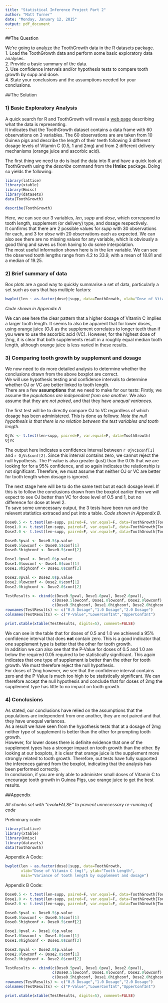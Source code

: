 ```yaml
---
title: "Statistical Inference Project Part 2"
author: "Matt Turner"
date: "Monday, January 12, 2015"
output: pdf_document
---
```


##The Question

We're going to analyze the ToothGrowth data in the R datasets package.     
1. Load the ToothGrowth data and perform some basic exploratory data analyses.   
2. Provide a basic summary of the data.  
3. Use confidence intervals and/or hypothesis tests to compare tooth growth by supp and dose.  
4. State your conclusions and the assumptions needed for your conclusions.  


##The Solution

### 1) Basic Exploratory Analysis  
  
A quick search for R and ToothGrowth will reveal a [web page](https://stat.ethz.ch/R-manual/R-devel/library/datasets/html/ToothGrowth.html) describing what the data is representing.  
It indicates that the ToothGrowth dataset contains a data frame with 60 observations on 3 variables. The 60 observations are are taken from 10 Guinea pigs and describe the length of their teeth following 3 different dosage levels of Vitamin C (0.5, 1 and 2mg) and from 2 different delivery mechanisms (orange juice and ascorbic acid).

The first thing we need to do is load the data into R and have a quick look at ToothGrowth using the *describe* command from the **Hmisc** package. Doing so yields the following:

```r
library(lattice)
library(xtable)
library(Hmisc)
library(datasets)
data(ToothGrowth)
```

```r
describe(ToothGrowth)
```

Here, we can see our 3 variables, *len*, *supp* and *dose*, which correspond to tooth length, supplement (or delivery) type, and dosage respectively.   
It confirms that there are 2 possible values for *supp* with 30 observations for each, and 3 for *dose* with 20 observations each as expected. We can also see there are no missing values for any variable, which is obviously a good thing and saves us from having to do some interpolation.  
The most useful information shown here is in the *len* variable. We can see the observed tooth lengths range from 4.2 to 33.9, with a mean of 18.81 and a median of 19.25.

### 2) Brief summary of data  
Box plots are a good way to quickly summarise a set of data, particularly a set such as ours that has multiple factors:

```r
bwplot(len ~ as.factor(dose)|supp, data=ToothGrowth, xlab="Dose of Vitamin C (mg)", ylab="Tooth Length", main="Variance of tooth length by supplement and dosage")
```
*Code shown in Appendix A*

We can see here the clear pattern that a higher dosage of Vitamin C implies a larger tooth length. It seems to also be apparent that for lower doses, using orange juice (OJ) as the supplement correlates to longer teeth than if you were to use the ascorbic acid (VC). However, for the highest dose of 2mg, it is clear that both supplements result in a roughly equal median tooth length, although orange juice is less varied in these results.

### 3) Comparing tooth growth by supplement and dosage

We now need to do more detailed analysis to determine whether the conclusions drawn from the above boxplot are correct.  
We will use hypothesis testing and confidence intervals to determine whether OJ or VC are better linked to tooth length.  
There are a few **assumptions** that we need to make for our tests:
Firstly, we assume the *populations are independent from one another*. We also assume that they are *not paired*, and that they have *unequal variances*.  

The first test will be to directly compare OJ to VC regardless of which dosage has been administered. This is done as follows:
*Note the null hypothesis is that there is no relation between the test variables and tooth length*.

```r
OjVc <- t.test(len~supp, paired=F, var.equal=F, data=ToothGrowth)
OjVc
```

The output here indicates a confidence interval between `r OjVc$conf[1]` and `r OjVc$conf[2]`. Since this interval contains zero, we cannot reject the null hypothesis. The P-value is also greater (just) than the 0.05 that we are looking for for a 95% confidence, and so again indicates the relationship is not significant. Therefore, we must assume that neither OJ or VC are better for tooth length when dosage is ignored.  

The next stage here will be to do the same test but at each dosage level. If this is to follow the conclusions drawn from the boxplot earlier then we will expect to see OJ better than VC for dose level of 0.5 and 1, but no difference for dose at level 2.  
To save some unnecessary output, the 3 tests have been run and the relevent statistics extraced and put into a table. *Code shown in Appendix B.*

```r
Dose0.5 <- t.test(len~supp, paired=F, var.equal=F, data=ToothGrowth[ToothGrowth$dose==0.5,])
Dose1.0 <- t.test(len~supp, paired=F, var.equal=F, data=ToothGrowth[ToothGrowth$dose==1.0,])
Dose2.0 <- t.test(len~supp, paired=F, var.equal=F, data=ToothGrowth[ToothGrowth$dose==2.0,])

Dose0.5pval <- Dose0.5$p.value
Dose0.5lowconf <- Dose0.5$conf[1]
Dose0.5highconf <- Dose0.5$conf[2]

Dose1.0pval <- Dose1.0$p.value
Dose1.0lowconf <- Dose1.0$conf[1]
Dose1.0highconf <- Dose1.0$conf[2]

Dose2.0pval <- Dose2.0$p.value
Dose2.0lowconf <- Dose2.0$conf[1]
Dose2.0highconf <- Dose2.0$conf[2]

TestResults <- cbind(c(Dose0.5pval, Dose1.0pval, Dose2.0pval), 
                     c(Dose0.5lowconf, Dose1.0lowconf, Dose2.0lowconf), 
                     c(Dose0.5highconf, Dose1.0highconf, Dose2.0highconf))
rownames(TestResults) <- c("0.5 Dosage","1.0 Dosage","2.0 Dosage")
colnames(TestResults) <- c("P-Value","LowerConfInt","UpperConfInt")

print.xtable(xtable(TestResults, digits=5), comment=FALSE)
```

We can see in the table that for doses of 0.5 and 1.0 we achieved a 95% confidence interval that does **not** contain zero. This is a good indicator that one supplement type is better that the other for tooth growth.  
In addition we can also see that the P-Value for doses of 0.5 and 1.0 are below the required 0.05 required to be statistically significant. This again indicates that one type of supplement is better than the other for tooth growth. We must therefore reject the null hypothesis.  
For doses of 2mg however, we see that the confidence interval contains zero and the P-Value is much too high to be statistically significant. We can therefore accept the null hypothesis and conclude that for doses of 2mg the supplement type has little to no impact on tooth growth.

### 4) Conclusions

As stated, our conclusions have relied on the assumptions that the populations are independent from one another, they are not paired and that they have unequal variances.  
As a result we have seen from the hypothesis tests that at a dosage of 2mg neither type of supplement is better than the other for prompting tooth growth.  
However, for lower doses there is definite evidence that one of the supplement types has a stronger impact on tooth growth than the other. By looking at our boxplots, it is clear that orange juice is the supplement more strongly related to tooth growth. Therefore, out tests have fully supported the inferences gained from the boxplot, indicating that the analysis has been performed correctly.  
In conclusion, if you are only able to administer small doses of Vitamin C to encourage tooth growth in Guinea Pigs, use orange juice to get the best results.

\pagebreak

##Appendix

*All chunks set with "eval=FALSE" to prevent unnecessary re-running of code*

Preliminary code:

```r
library(lattice)
library(xtable)
library(Hmisc)
library(datasets)
data(ToothGrowth)
```

Appendix A Code:

```r
bwplot(len ~ as.factor(dose)|supp, data=ToothGrowth, 
       xlab="Dose of Vitamin C (mg)", ylab="Tooth Length", 
       main="Variance of tooth length by supplement and dosage")
```

Appendix B Code:

```r
Dose0.5 <- t.test(len~supp, paired=F, var.equal=F, data=ToothGrowth[ToothGrowth$dose==0.5,])
Dose1.0 <- t.test(len~supp, paired=F, var.equal=F, data=ToothGrowth[ToothGrowth$dose==1.0,])
Dose2.0 <- t.test(len~supp, paired=F, var.equal=F, data=ToothGrowth[ToothGrowth$dose==2.0,])

Dose0.5pval <- Dose0.5$p.value
Dose0.5lowconf <- Dose0.5$conf[1]
Dose0.5highconf <- Dose0.5$conf[2]

Dose1.0pval <- Dose1.0$p.value
Dose1.0lowconf <- Dose1.0$conf[1]
Dose1.0highconf <- Dose1.0$conf[2]

Dose2.0pval <- Dose2.0$p.value
Dose2.0lowconf <- Dose2.0$conf[1]
Dose2.0highconf <- Dose2.0$conf[2]

TestResults <- cbind(c(Dose0.5pval, Dose1.0pval, Dose2.0pval), 
                     c(Dose0.5lowconf, Dose1.0lowconf, Dose2.0lowconf), 
                     c(Dose0.5highconf, Dose1.0highconf, Dose2.0highconf))
rownames(TestResults) <- c("0.5 Dosage","1.0 Dosage","2.0 Dosage")
colnames(TestResults) <- c("P-Value","LowerConfInt","UpperConfInt")

print.xtable(xtable(TestResults, digits=5), comment=FALSE)
```




